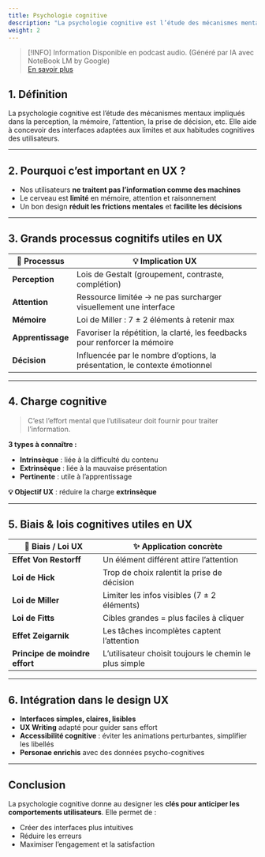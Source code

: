 ```yaml
---
title: Psychologie cognitive
description: "La psychologie cognitive est l’étude des mécanismes mentaux impliqués dans la perception, la mémoire, l’attention, la prise de décision, etc."
weight: 2
---
```



> [!INFO] Information
> Disponible en podcast audio. (Généré par IA avec NoteBook LM by Google)
> <br/>[En savoir plus](/fr/why-ai-podcast)

<SrtPlayer
  client:only="react"
  audioSrc="/podcasts/ux-cognitive-psychology.m4a"
  srtUrl="/podcasts/ux-cognitive-psychology.srt"
/>

## 1. Définition

La psychologie cognitive est l’étude des mécanismes mentaux impliqués dans la perception, la mémoire, l’attention, la prise de décision, etc. Elle aide à concevoir des interfaces adaptées aux limites et aux habitudes cognitives des utilisateurs.

---

## 2. Pourquoi c’est important en UX ?

- Nos utilisateurs **ne traitent pas l’information comme des machines**
- Le cerveau est **limité** en mémoire, attention et raisonnement
- Un bon design **réduit les frictions mentales** et **facilite les décisions**

---

## 3. Grands processus cognitifs utiles en UX

| 🧠 Processus      | 💡 Implication UX                                                           |
| ----------------- | --------------------------------------------------------------------------- |
| **Perception**    | Lois de Gestalt (groupement, contraste, complétion)                         |
| **Attention**     | Ressource limitée → ne pas surcharger visuellement une interface            |
| **Mémoire**       | Loi de Miller : 7 ± 2 éléments à retenir max                                |
| **Apprentissage** | Favoriser la répétition, la clarté, les feedbacks pour renforcer la mémoire |
| **Décision**      | Influencée par le nombre d’options, la présentation, le contexte émotionnel |

---

## 4. Charge cognitive

> C’est l’effort mental que l’utilisateur doit fournir pour traiter l’information.

**3 types à connaître :**

- **Intrinsèque** : liée à la difficulté du contenu
- **Extrinsèque** : liée à la mauvaise présentation
- **Pertinente** : utile à l’apprentissage

**💡 Objectif UX** : réduire la charge **extrinsèque**

---

## 5. Biais & lois cognitives utiles en UX

| 🧠 Biais / Loi UX              | ✨ Application concrète                                 |
| ------------------------------ | ------------------------------------------------------- |
| **Effet Von Restorff**         | Un élément différent attire l’attention                 |
| **Loi de Hick**                | Trop de choix ralentit la prise de décision             |
| **Loi de Miller**              | Limiter les infos visibles (7 ± 2 éléments)             |
| **Loi de Fitts**               | Cibles grandes = plus faciles à cliquer                 |
| **Effet Zeigarnik**            | Les tâches incomplètes captent l’attention              |
| **Principe de moindre effort** | L’utilisateur choisit toujours le chemin le plus simple |

---

## 6. Intégration dans le design UX

- **Interfaces simples, claires, lisibles**
- **UX Writing** adapté pour guider sans effort
- **Accessibilité cognitive** : éviter les animations perturbantes, simplifier les libellés
- **Personae enrichis** avec des données psycho-cognitives

---

## Conclusion

La psychologie cognitive donne au designer les **clés pour anticiper les comportements utilisateurs**. Elle permet de :

- Créer des interfaces plus intuitives
- Réduire les erreurs
- Maximiser l’engagement et la satisfaction
